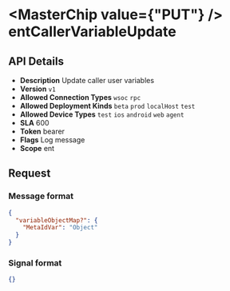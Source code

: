 
# <MasterChip value={"PUT"} /> entCallerVariableUpdate

## API Details

- **Description** Update caller user variables
- **Version** `v1`
- **Allowed Connection Types** `wsoc` `rpc` 
- **Allowed Deployment Kinds** `beta` `prod` `localHost` `test` 
- **Allowed Device Types** `test` `ios` `android` `web` `agent` 
- **SLA** 600
- **Token** bearer
- **Flags** Log message
- **Scope** ent


## Request

### Message format

```json
{
  "variableObjectMap?": {
    "MetaIdVar": "Object"
  }
}
```

### Signal format

```json
{}
```

